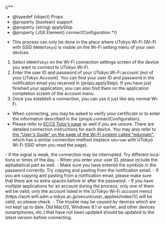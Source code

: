 
{/**
  * @typedef {object} Props
  * @property {boolean} support
  * @property {string} applyStep
  * @property {JSX.Element} connectConfiguration
  */}

- This process can only be done in the place where UTokyo Wi-Fi (Wi-Fi with SSID `0000UTokyo`) is visible on the Wi-Fi setting menu of your own devices.

1. Select `0000UTokyo` on the Wi-Fi connection settings screen of the device you want to connect to UTokyo Wi-Fi.
2. Enter the user ID and password of your UTokyo Wi-Fi account (not of your UTokyo Account). You can find your user ID and password in the notification email you received in {props.applyStep}. If you have just finished your application, you can also find them on the application completion screen of the account menu.
3. Once you establish a connection, you can use it just like any normal Wi-Fi.

- When connecting, you may be asked to verify your certificate or to enter the information described in the {props.connectConfiguration}.
- Please refer to [ECCS Tutor’s page](https://www.sodan.ecc.u-tokyo.ac.jp/en/faq/utokyo-wifi-en/) as well if you are unsure. There are detailed connection instructions for each device. You may also refer to [the "User's Guide" on the page of the Wi-Fi system called "eduroam"](https://www.eduroam.jp/for_users/), which has a similar connection method (replace `eduroam` with UTokyo Wi-Fi SSID when you read the page).
<Help lang="en" support={props.support}>
  - If the signal is weak, the connection may be interrupted. Try different locations or times of the day.
  - When you enter your user ID, please include the alphabetical part as well.
  - Make sure you have entered the symbols in the password correctly. Try copying and pasting from the notification email.
  - If you are copying and pasting from a notification email, please make sure that there are no extra spaces before or after the password.
  - If you have multiple applications for an account during the process, only one of them will be valid; only the account listed in the [UTokyo Wi-Fi account menu](https://acm.wifi.adm.u-tokyo.ac.jp/secure/user_applies/index/1/) will be valid, so please check.
  - The trouble may be caused by devices which are not kept up to date. Old MacOS, Windows 8.1 or earlier, and other devices (smartphones, etc.) that have not been updated should be updated to the latest version before connecting.
</Help>
